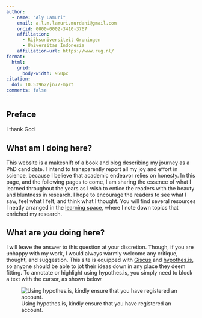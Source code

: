 ```yaml
---
author:
  - name: "Aly Lamuri"
    email: a.l.m.lamuri.murdani@gmail.com
    orcid: 0000-0002-3410-3767
    affiliation:
      - Rijksuniversiteit Groningen
      - Universitas Indonesia
    affiliation-url: https://www.rug.nl/
format:
  html:
    grid:
      body-width: 950px
citation:
  doi: 10.53962/jn77-mprt
comments: false
---
```


:::{.content-hidden unless-profile="proposal"}

# Preface {.unnumbered}

I thank God

:::

:::{.content-visible unless-profile="proposal"}

## What am I doing here? {-}

This website is a makeshift of a book and blog describing my journey as a PhD candidate. I intend to transparently report all my joy and effort in science, because I believe that academic endeavor relies on honesty. In this page, and the following pages to come, I am sharing the essence of what I learned throughout the years as I wish to entice the readers with the beauty and bluntness in research. I hope to encourage the readers to see what I saw, feel what I felt, and think what I thought. You will find several resources I neatly arranged in the [learning space](qmd/learning-space/index.qmd), where I note down topics that enriched my research.

## What are *you* doing here? {-}

I will leave the answer to this question at your discretion. Though, if you are ~~un~~happy with my work, I would always warmly welcome any critique, thought, and suggestion. This site is equipped with [Giscus](https://giscus.app/) and [hypothes.is](https://hypothes.is/), so anyone should be able to jot their ideas down in any place they deem fitting.  To annotate or highlight using hypothes.is, you simply need to block a text with the cursor, as shown below.

![Using hypothes.is, kindly ensure that you have registered an account.](fig/use-hypothesis.gif){#fig-hypothesis}

:::

